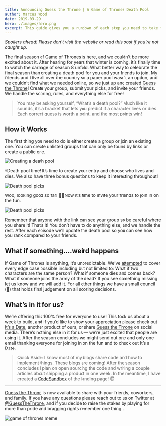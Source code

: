 ```yaml
---
title: Announcing Guess the Throne | A Game of Thrones Death Pool
author: Marcus Wood
date: 2019-03-29
hero: ./images/hero.png
excerpt: This guide gives you a rundown of each step you need to take from the technical side to give your app the best chance to succeed.
---
```


_Spoilers ahead! Please don’t visit the website or read this post if you’re not caught up._

The final season of Game of Thrones is here, and we couldn’t be more excited about it. After hearing for years that winter is coming, it’s finally time to watch the carnage of season 8 unfold. What better way to celebrate the final season than creating a death pool for you and your friends to join.
My friends and I live all over the country so a paper pool wasn’t an option, and we couldn’t find what we needed online, so we just up and created [Guess the Throne](https://guessthethrone.com/)! Create your group, submit your picks, and invite your friends. We handle the scoring, rules, and everything else for free!

> You may be asking yourself, “What’s a death pool?” Much like it sounds, it’s a bracket that lets you predict if a character lives or dies. Each correct guess is worth a point, and the most points win!

## How it Works

The first thing you need to do is either create a group or join an existing one. You can create unlisted groups that can only be found by links or create a public one.

![Creating a death pool](https://res.cloudinary.com/calderablog/image/upload/q_auto:good/v1564965139/1_pKvfKKbKroFnzXkoDDHEjw_badss0.gif)

💀Death pool time! It’s time to create your entry and choose who lives and dies. We also have three bonus questions to keep it interesting throughout!

![Death pool picks](https://res.cloudinary.com/calderablog/image/upload/q_auto:good/v1564965151/1_r4xuDml6mL99lM07XliWGw_o0vcx1.gif)

Woo, looking good so far! 🙌🏻Now it’s time to invite your friends to join in on the fun.

![Death pool picks](https://res.cloudinary.com/calderablog/image/upload/q_auto:good/v1564965164/1_mdTEbn3vmM8TSVKze9bHXw_gvyujm.gif)

Remember that anyone with the link can see your group so be careful where you share it!
That’s it! You don’t have to do anything else, and we handle the rest. After each episode we’ll update the death pool so you can see how you rank compared to your friends.

## What if something….weird happens

If Game of Thrones is anything, it’s unpredictable. We’ve [attempted](https://guessthethrone.com/faq) to cover every edge case possible including but not limited to: What if two characters are the same person? What if someone dies and comes back? What if someone joins the army of the dead?
If you see something missing let us know and we will add it. For all other things we have a small council (🙏) that holds final judgement on all scoring decisions.

## What’s in it for us?

We’re offering this 100% free for everyone to use! This took us about a week to build, and if you’d like to show your appreciation please check out [It’s a Date](https://itsadate.app/), another product of ours, or share [Guess the Throne](https://guessthethrone.com/) on social media. There’s nothing else in it for us — we’re just excited that people are using it. After the season concludes we might send out one and only one email thanking everyone for joining in on the fun and to check out It’s a Date.

> Quick Aside: I know most of my blogs share code and how to implement things. These blogs are coming! After the season concludes I plan on open sourcing the code and writing a couple articles about shipping a product in one week. In the meantime, I have created a [CodeSandbox](https://codesandbox.io/s/l26k0xxvrq) of the landing page! 😇

---

[Guess the Throne](https://guessthethrone.com/) is now available to share with your friends, coworkers, and family. If you have any questions please reach out to us on Twitter at [@GuessTheThrone](https://twitter.com/GuessTheThrone), and if you decide to raise the stakes by playing for more than pride and bragging rights remember one thing…

![game of thrones meme](https://giphygifs.s3.amazonaws.com/media/7E0QphLuDhT32/giphy.gif)
